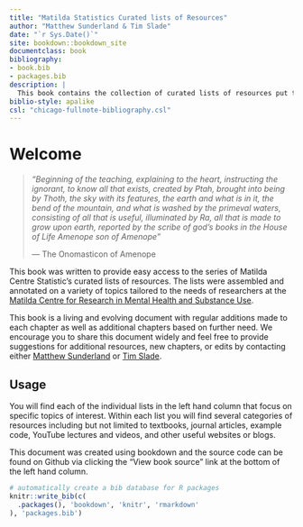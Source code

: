```yaml
--- 
title: "Matilda Statistics Curated lists of Resources"
author: "Matthew Sunderland & Tim Slade"
date: "`r Sys.Date()`"
site: bookdown::bookdown_site
documentclass: book
bibliography:
- book.bib
- packages.bib
description: |
  This book contains the collection of curated lists of resources put together for the Matilda Centre,
biblio-style: apalike
csl: "chicago-fullnote-bibliography.csl"
---
```


# Welcome

> *"Beginning of the teaching, explaining to the heart, instructing the ignorant, to know all that exists, created by Ptah, brought into being by Thoth, the sky with its features, the earth and what is in it, the bend of the mountain, and what is washed by the primeval waters, consisting of all that is useful, illuminated by Ra, all that is made to grow upon earth, reported by the scribe of god's books in the House of Life Amenope son of Amenope"*
>
> --- The Onomasticon of Amenope

This book was written to provide easy access to the series of Matilda Centre Statistic's curated lists of resources. The lists were assembled and annotated on a variety of topics tailored to the needs of researchers at the [Matilda Centre for Research in Mental Health and Substance Use](https://www.sydney.edu.au/matilda-centre/). 

This book is a living and evolving document with regular additions made to each chapter as well as additional chapters based on further need. We encourage you to share this document widely and feel free to provide  suggestions for additional resources, new chapters, or edits by contacting either [Matthew Sunderland](mailto: matthew.sunderland@sydney.edu.au) or [Tim Slade](mailto: tim.slade@sydney.edu.au). 

## Usage 

You will find each of the individual lists in the left hand column that focus on specific topics of interest. Within each list you will find several categories of resources including but not limited to textbooks, journal articles, example code, YouTube lectures and videos, and other useful websites or blogs. 

This document was created using bookdown and the source code can be found on Github via clicking the "View book source" link at the bottom of the left hand column. 


```r
# automatically create a bib database for R packages
knitr::write_bib(c(
  .packages(), 'bookdown', 'knitr', 'rmarkdown'
), 'packages.bib')
```
